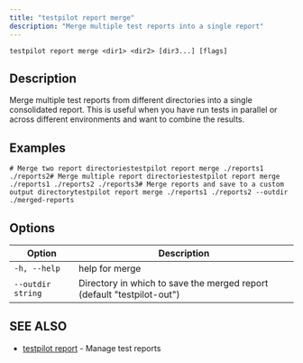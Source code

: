 ```yaml
---
title: "testpilot report merge"
description: "Merge multiple test reports into a single report"
---
```


```
testpilot report merge <dir1> <dir2> [dir3...] [flags]
```

## Description[​](#description "Direct link to Description")

Merge multiple test reports from different directories into a single consolidated report. This is useful when you have run tests in parallel or across different environments and want to combine the results.

## Examples[​](#examples "Direct link to Examples")

```
# Merge two report directoriestestpilot report merge ./reports1 ./reports2# Merge multiple report directoriestestpilot report merge ./reports1 ./reports2 ./reports3# Merge reports and save to a custom output directorytestpilot report merge ./reports1 ./reports2 --outdir ./merged-reports
```

## Options[​](#options "Direct link to Options")

| Option            | Description                                                            |
| ----------------- | ---------------------------------------------------------------------- |
| `-h, --help`      | help for merge                                                         |
| `--outdir string` | Directory in which to save the merged report (default "testpilot-out") |

## SEE ALSO[​](#see-also "Direct link to SEE ALSO")

* [testpilot report](/testpilot/docs/cli_reference/testpilot_report) - Manage test reports
